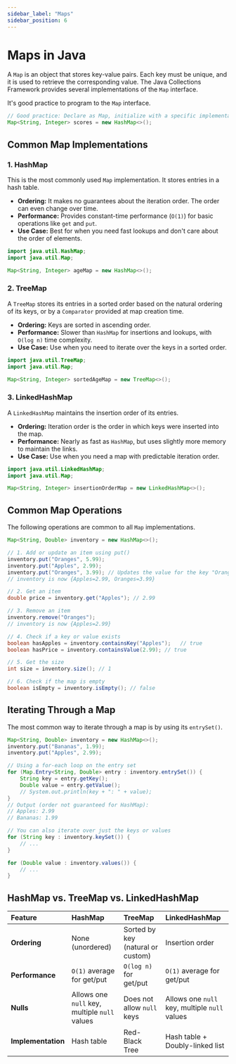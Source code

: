 ```yaml
---
sidebar_label: "Maps"
sidebar_position: 6
---
```


# Maps in Java

A `Map` is an object that stores key-value pairs. Each key must be unique, and it is used to retrieve the corresponding value. The Java Collections Framework provides several implementations of the `Map` interface.

It's good practice to program to the `Map` interface.

```java
// Good practice: Declare as Map, initialize with a specific implementation
Map<String, Integer> scores = new HashMap<>();
```

## Common Map Implementations

### 1. HashMap
This is the most commonly used `Map` implementation. It stores entries in a hash table.

-   **Ordering:** It makes no guarantees about the iteration order. The order can even change over time.
-   **Performance:** Provides constant-time performance (`O(1)`) for basic operations like `get` and `put`.
-   **Use Case:** Best for when you need fast lookups and don't care about the order of elements.

```java
import java.util.HashMap;
import java.util.Map;

Map<String, Integer> ageMap = new HashMap<>();
```

### 2. TreeMap
A `TreeMap` stores its entries in a sorted order based on the natural ordering of its keys, or by a `Comparator` provided at map creation time.

-   **Ordering:** Keys are sorted in ascending order.
-   **Performance:** Slower than `HashMap` for insertions and lookups, with `O(log n)` time complexity.
-   **Use Case:** Use when you need to iterate over the keys in a sorted order.

```java
import java.util.TreeMap;
import java.util.Map;

Map<String, Integer> sortedAgeMap = new TreeMap<>();
```

### 3. LinkedHashMap
A `LinkedHashMap` maintains the insertion order of its entries.

-   **Ordering:** Iteration order is the order in which keys were inserted into the map.
-   **Performance:** Nearly as fast as `HashMap`, but uses slightly more memory to maintain the links.
-   **Use Case:** Use when you need a map with predictable iteration order.

```java
import java.util.LinkedHashMap;
import java.util.Map;

Map<String, Integer> insertionOrderMap = new LinkedHashMap<>();
```

## Common Map Operations

The following operations are common to all `Map` implementations.

```java
Map<String, Double> inventory = new HashMap<>();

// 1. Add or update an item using put()
inventory.put("Oranges", 5.99);
inventory.put("Apples", 2.99);
inventory.put("Oranges", 3.99); // Updates the value for the key "Oranges"
// inventory is now {Apples=2.99, Oranges=3.99}

// 2. Get an item
double price = inventory.get("Apples"); // 2.99

// 3. Remove an item
inventory.remove("Oranges");
// inventory is now {Apples=2.99}

// 4. Check if a key or value exists
boolean hasApples = inventory.containsKey("Apples");   // true
boolean hasPrice = inventory.containsValue(2.99); // true

// 5. Get the size
int size = inventory.size(); // 1

// 6. Check if the map is empty
boolean isEmpty = inventory.isEmpty(); // false
```

## Iterating Through a Map

The most common way to iterate through a map is by using its `entrySet()`.

```java
Map<String, Double> inventory = new HashMap<>();
inventory.put("Bananas", 1.99);
inventory.put("Apples", 2.99);

// Using a for-each loop on the entry set
for (Map.Entry<String, Double> entry : inventory.entrySet()) {
    String key = entry.getKey();
    Double value = entry.getValue();
    // System.out.println(key + ": " + value);
}
// Output (order not guaranteed for HashMap):
// Apples: 2.99
// Bananas: 1.99

// You can also iterate over just the keys or values
for (String key : inventory.keySet()) {
    // ...
}

for (Double value : inventory.values()) {
    // ...
}
```

## HashMap vs. TreeMap vs. LinkedHashMap

| Feature         | HashMap                               | TreeMap                             | LinkedHashMap                       |
| :-------------- | :------------------------------------ | :---------------------------------- | :---------------------------------- |
| **Ordering**    | None (unordered)                      | Sorted by key (natural or custom)   | Insertion order                     |
| **Performance** | `O(1)` average for get/put            | `O(log n)` for get/put              | `O(1)` average for get/put          |
| **Nulls**       | Allows one `null` key, multiple `null` values | Does not allow `null` keys          | Allows one `null` key, multiple `null` values |
| **Implementation**| Hash table                            | Red-Black Tree                      | Hash table + Doubly-linked list     |
